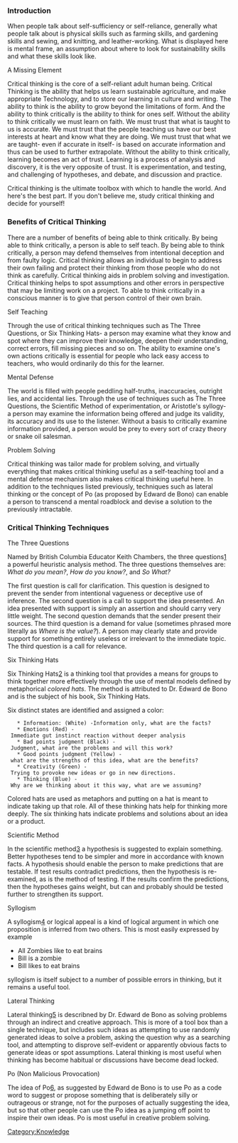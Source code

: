 ===Introduction===

When people talk about self-sufficiency or self-reliance, generally what people talk about is physical skills such as farming skills, and gardening skills and sewing, and knitting, and leather-working. What is displayed here is mental frame, an assumption about where to look for sustainability skills and what these skills look like. 

;A Missing Element
Critical thinking is the core of a self-reliant adult human being. Critical Thinking is the ability that helps us learn sustainable agriculture, and make appropriate Technology, and to store our learning in culture and writing. The ability to think is the ability to grow beyond the limitations of form. And the ability to think critically is the ability to think for ones self. Without the ability to think critically we must learn on faith. We must trust that what is taught to us is accurate. We must trust that the people teaching us have our best interests at heart and know what they are doing. We must trust that what we are taught- even if accurate in itself- is based on accurate information and thus can be used to further extrapolate. Without the ability to think critically, learning becomes an act of trust. Learning is a process of analysis and discovery, it is the very opposite of trust. It is experimentation, and testing, and challenging of hypotheses, and debate, and discussion and practice.

Critical thinking is the ultimate toolbox with which to handle the world. And here's the best part. If you don't believe me, study critical thinking and decide for yourself!

===Benefits of Critical Thinking===

There are a number of benefits of being able to think critically. By being able to think critically, a person is able to self teach. By being able to think critically, a person may defend themselves from intentional deception and from faulty logic. Critical thinking allows an individual to begin to address their own failing and protect their thinking from those people who do not think as carefully. Critical thinking aids in problem solving and investigation. Critical thinking helps to spot assumptions and other errors in perspective that may be limiting work on a project. To able to think critically in a conscious manner is to give that person control of their own brain.

;Self Teaching
Through the use of critical thinking techniques such as The Three Questions, or Six Thinking Hats- a person may examine what they know and spot where they can improve their knowledge, deepen their understanding, correct errors, fill missing pieces and so on. The ability to examine one's own actions critically is essential for people who lack easy access to teachers, who would ordinarily do this for the learner.

;Mental Defense
The world is filled with people peddling half-truths, inaccuracies, outright lies, and accidental lies. Through the use of techniques such as The Three Questions, the Scientific Method of experimentation, or Aristotle's syllogy- a person may examine the information being offered and judge its validity, its accuracy and its use to the listener. Without a basis to critically examine information provided, a person would be prey to every sort of crazy theory or snake oil salesman. 

;Problem Solving
Critical thinking was tailor made for problem solving, and virtually everything that makes critical thinking useful as a self-teaching tool and a mental defense mechanism also makes critical thinking useful here. In addition to the techniques listed previously, techniques such as lateral thinking or the concept of Po (as proposed by Edward de Bono) can enable a person to transcend a mental roadblock and devise a solution to the previously intractable. 

===Critical Thinking Techniques===

;The Three Questions
Named by British Columbia Educator Keith Chambers, the three questions[http://redcedarvolunteers.wetpaint.com/page/The+Three+Questions] a powerful heuristic analysis method. The three questions themselves are: ''What do you mean?'', ''How do you know?'', and ''So What?''  

The first question is call for clarification. This question is designed to prevent the sender from intentional vagueness or deceptive use of inference. The second question is a call to support the idea presented. An idea presented with support is simply an assertion and should carry very little weight. The second question demands that the sender present their sources. The third question is a demand for value (sometimes phrased more literally as ''Where is the value?''). A person may clearly state and provide support for something entirely useless or irrelevant to the immediate topic. The third question is a call for relevance. 

;Six Thinking Hats
Six Thinking Hats[http://www.mindtools.com/pages/article/newTED_07.htm] is a thinking tool that provides a means for groups to think together more effectively through the use of mental models defined by metaphorical ''colored hats''. The method is attributed to Dr. Edward de Bono and is the subject of his book, Six Thinking Hats.

Six distinct states are identified and assigned a color:

    * Information: (White) -Information only, what are the facts?
    * Emotions (Red) - Immediate gut instinct reaction without deeper analysis
    * Bad points judgment (Black) - Judgment, what are the problems and will this work?
    * Good points judgment (Yellow) - what are the strengths of this idea, what are the benefits?
    * Creativity (Green) - Trying to provoke new ideas or go in new directions.
    * Thinking (Blue) - Why are we thinking about it this way, what are we assuming?

Colored hats are used as metaphors and putting on a hat is meant to indicate taking up that role. All of these thinking hats help for thinking more deeply. The six thinking hats indicate problems and solutions about an idea or a product. 

;Scientific Method
In the scientific method[http://www.sciencebuddies.org/science-fair-projects/project_scientific_method.shtml] a hypothesis is suggested to explain something. Better hypotheses tend to be simpler and more in accordance with known facts. A hypothesis should enable the person to make predictions that are testable. If test results contradict predictions, then the hypothesis is re-examined, as is the method of testing.  If the results confirm the predictions, then the hypotheses gains weight, but can and probably should be tested further to strengthen its support. 

;Syllogism
A syllogism[http://en.wikipedia.org/wiki/Syllogism] or logical appeal is a kind of logical argument in which one proposition is inferred from two others. This is most easily expressed by example

*All Zombies like to eat brains
*Bill is a zombie
*Bill likes to eat brains

syllogism is itself subject to a number of possible errors in thinking, but it remains a useful tool. 

;Lateral Thinking

Lateral thinking[http://books.google.com/books?id=H-ROAAAAMAAJ] is describned by Dr. Edward de Bono as solving problems through an indirect and creative approach. This is more of a tool box than a single technique, but includes such ideas as attempting to use randomly generated ideas to solve a problem, asking the question why as a searching tool, and attempting to disprove self-evident or apparently obvious facts to generate ideas or spot assumptions.  Lateral thinking is most useful when thinking has become habitual or discussions have become dead locked. 

;Po (Non Malicious Provocation)

The idea of Po[http://en.wikipedia.org/wiki/Po_%28lateral_thinking%29], as suggested by Edward de Bono is to use Po as a code word to suggest or propose something that is deliberately silly or outrageous or strange, not for the purposes of actually suggesting the idea, but so that other people can use the Po idea as a jumping off point to inspire their own ideas. Po is most useful in creative problem solving. 
[[Category:Knowledge]]